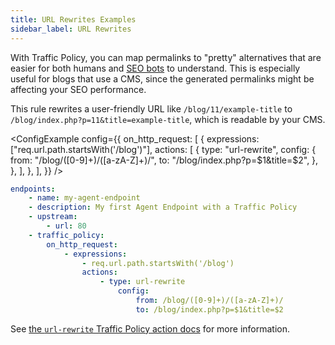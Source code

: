 ```yaml
---
title: URL Rewrites Examples
sidebar_label: URL Rewrites
---
```



With Traffic Policy, you can map permalinks to "pretty" alternatives that are easier for both humans and [SEO bots](https://developers.google.com/search/docs/crawling-indexing/googlebot) to understand. This is especially useful for blogs that use a CMS, since the generated permalinks might be affecting your SEO performance.

This rule rewrites a user-friendly URL like
`/blog/11/example-title` to `/blog/index.php?p=11&title=example-title`, which is readable by your CMS.

<Tabs groupId="exampleType" queryString="type" defaultValue="snippet">

<TabItem value="snippet" label="Snippet">

<ConfigExample
	config={{
		on_http_request: [
			{
				expressions: ["req.url.path.startsWith('/blog')"],
				actions: [
					{
						type: "url-rewrite",
						config: {
							from: "/blog/([0-9]+)/([a-zA-Z]+)/",
							to: "/blog/index.php?p=$1&title=$2",
						},
					},
				],
			},
		],
	}}
/>

</TabItem>
<TabItem value="full" label="Full Configuration File">

```yaml mode=traffic-policy title="config.yml"
endpoints:
	- name: my-agent-endpoint
	- description: My first Agent Endpoint with a Traffic Policy
	- upstream:
		- url: 80
	- traffic_policy:
		on_http_request:
			- expressions:
				- req.url.path.startsWith('/blog')
				actions:
					- type: url-rewrite
						config:
							from: /blog/([0-9]+)/([a-zA-Z]+)/
							to: /blog/index.php?p=$1&title=$2
```

</TabItem>

</Tabs>

See [the `url-rewrite` Traffic Policy action docs](/traffic-policy/actions/url-rewrite/) for more information.

